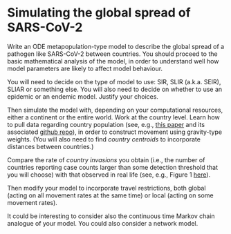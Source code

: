 # Simulating the global spread of SARS-CoV-2 {.unlisted .unnumbered #global-spread-SARS}

Write an ODE metapopulation-type model to describe the global spread of a pathogen like SARS-CoV-2 between countries. You should proceed to the basic mathematical analysis of the model, in order to understand well how model parameters are likely to affect model behaviour.

You will need to decide on the type of model to use: SIR, SLIR (a.k.a. SEIR), SLIAR or something else. You will also need to decide on whether to use an epidemic or an endemic model. Justify your choices.

Then simulate the model with, depending on your computational resources, either a continent or the entire world. Work at the country level. Learn how to pull data regarding country population (see, e.g., [this paper](https://doi.org/10.1016/j.idm.2019.12.008) and its associated [github repo](https://github.com/julien-arino/modelling-with-data)), in order to construct movement using gravity-type weights. (You will also need to find *country centroids* to incorporate distances between countries.)

Compare the rate of *country invasions* you obtain (i.e., the number of countries reporting case counts larger than some detection threshold that you will choose) with that observed in real life (see, e.g., Figure 1 [here](https://julien-arino.github.io/assets/pdf/papers/2022_Arino-FIC85.pdf)).

Then modify your model to incorporate travel restrictions, both global (acting on all movement rates at the same time) or local (acting on some movement rates).

It could be interesting to consider also the continuous time Markov chain analogue of your model. You could also consider a network model.